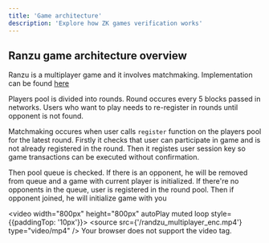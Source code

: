 ```yaml
---
title: 'Game architecture'
description: 'Explore how ZK games verification works'
---
```


## Ranzu game architecture overview

Ranzu is a multiplayer game and it involves matchmaking.
Implementation can be found [here](https://github.com/ZkNoid/zknoid/blob/develop/packages/chain/src/MatchMaker.ts)

Players pool is divided into rounds. Round occures every 5 blocks passed in networks. 
Users who want to play needs to re-register in rounds until opponent is not found. 


Matchmaking occures when user calls `register` function on the players pool for the latest round. 
Firstly it checks that user can participate in game and is not already registered in the round.
Then it registes user session key so game transactions can be executed without confirmation.

Then pool queue is checked. If there is an opponent, he will be removed from queue and a game with current player is initialized.
If there're no opponents in the queue, user is registered in the round pool. Then if opponent joined, he will initialize game with you

<video width="800px" height="800px" autoPlay muted loop style={{paddingTop: '10px'}}>
  <source src={'/randzu_multiplayer_enc.mp4'} type="video/mp4" />
    Your browser does not support the video tag.
</video>
